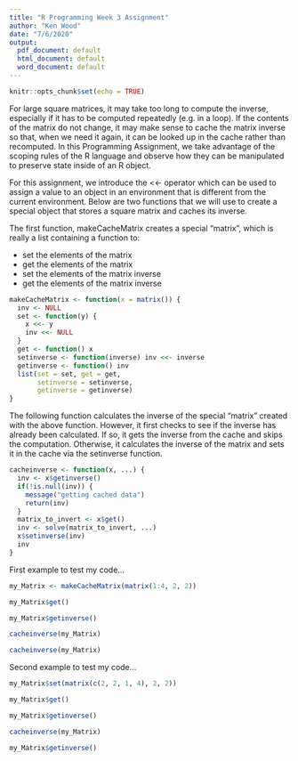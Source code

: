 ```yaml
---
title: "R Programming Week 3 Assignment"
author: "Ken Wood"
date: "7/6/2020"
output:
  pdf_document: default
  html_document: default
  word_document: default
---
```


```r
knitr::opts_chunk$set(echo = TRUE)
```

For large square matrices, it may take too long to compute the inverse, especially if it has to be computed repeatedly (e.g. in a loop). If the contents of the matrix do not change, it may make sense to cache the matrix inverse so that, when we need it again, it can be looked up in the cache rather than recomputed. In this Programming Assignment, we take advantage of the scoping rules of the R language and observe how they can be manipulated to preserve state inside of an R object.

For this assignment, we introduce the <<- operator which can be used to assign a value to an object in an environment that is different from the current environment. Below are two functions that we will use to create a special object that stores a square matrix and caches its inverse.

The first function, makeCacheMatrix creates a special "matrix", which is really a list containing a function to:

* set the elements of the matrix
* get the elements of the matrix
* set the elements of the matrix inverse
* get the elements of the matrix inverse

```r

makeCacheMatrix <- function(x = matrix()) {
  inv <- NULL
  set <- function(y) {
    x <<- y
    inv <<- NULL
  }
  get <- function() x
  setinverse <- function(inverse) inv <<- inverse
  getinverse <- function() inv
  list(set = set, get = get,
       setinverse = setinverse,
       getinverse = getinverse)
}
```
The following function calculates the inverse of the special "matrix" created with the above function. However, it first checks to see if the inverse has already been calculated. If so, it gets the inverse from the cache and skips the computation. Otherwise, it calculates the inverse of the matrix and sets it in the cache via the setinverse function.

```r

cacheinverse <- function(x, ...) {
  inv <- x$getinverse()
  if(!is.null(inv)) {
    message("getting cached data")
    return(inv)
  }
  matrix_to_invert <- x$get()
  inv <- solve(matrix_to_invert, ...)
  x$setinverse(inv)
  inv
}
```
First example to test my code...
```r
my_Matrix <- makeCacheMatrix(matrix(1:4, 2, 2))
```
```r
my_Matrix$get()
```
```r
my_Matrix$getinverse()
```
```r
cacheinverse(my_Matrix)
```
```r
cacheinverse(my_Matrix)
```
Second example to test my code...
```r
my_Matrix$set(matrix(c(2, 2, 1, 4), 2, 2))
```
```r
my_Matrix$get()
```

```r
my_Matrix$getinverse()
```

```r
cacheinverse(my_Matrix)
```

```r
my_Matrix$getinverse()
```

